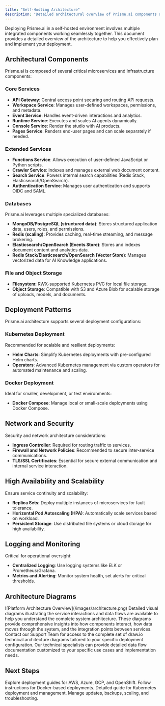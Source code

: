 ```yaml
---
title: "Self-Hosting Architecture"
description: "Detailed architectural overview of Prisme.ai components and interactions."
---
```


Deploying Prisme.ai in a self-hosted environment involves multiple integrated components working seamlessly together. This document provides a detailed overview of the architecture to help you effectively plan and implement your deployment.

## Architectural Components

Prisme.ai is composed of several critical microservices and infrastructure components:

### Core Services

- **API Gateway**: Central access point securing and routing API requests.
- **Workspace Service**: Manages user-defined workspaces, permissions, and metadata.
- **Event Service**: Handles event-driven interactions and analytics.
- **Runtime Service**: Executes and scales AI agents dynamically.
- **Console Service**: Render the studio with AI products.
- **Pages Service**: Renders end-user pages and can scale separately if needed.

### Extended Services

- **Functions Service**: Allows execution of user-defined JavaScript or Python scripts.
- **Crawler Service**: Indexes and manages external web document content.
- **Search Service**: Powers internal search capabilities (Redis Stack, Elasticsearch/OpenSearch).
- **Authentication Service**: Manages user authentication and supports OIDC and SAML.

### Databases

Prisme.ai leverages multiple specialized databases:

- **MongoDB/PostgreSQL (structured data)**: Stores structured application data, users, roles, and permissions.
- **Redis (scaling)**: Provides caching, real-time streaming, and message brokering.
- **Elasticsearch/OpenSearch (Events Store)**: Stores and indexes document content and analytics data.
- **Redis Stack/Elasticsearch/OpenSearch (Vector Store)**: Manages vectorized data for AI Knowledge applications.

### File and Object Storage

- **Filesystem**: RWX-supported Kubernetes PVC for local file storage.
- **Object Storage**: Compatible with S3 and Azure Blob for scalable storage of uploads, models, and documents.

## Deployment Patterns

Prisme.ai architecture supports several deployment configurations:

### Kubernetes Deployment

Recommended for scalable and resilient deployments:

- **Helm Charts**: Simplify Kubernetes deployments with pre-configured Helm charts.
- **Operators**: Advanced Kubernetes management via custom operators for automated maintenance and scaling.

### Docker Deployment

Ideal for smaller, development, or test environments:

- **Docker Compose**: Manage local or small-scale deployments using Docker Compose.

## Network and Security

Security and network architecture considerations:

- **Ingress Controller**: Required for routing traffic to services.
- **Firewall and Network Policies**: Recommended to secure inter-service communications.
- **TLS/SSL Certificates**: Essential for secure external communication and internal service interaction.

## High Availability and Scalability

Ensure service continuity and scalability:

- **Replica Sets**: Deploy multiple instances of microservices for fault tolerance.
- **Horizontal Pod Autoscaling (HPA)**: Automatically scale services based on workload.
- **Persistent Storage**: Use distributed file systems or cloud storage for high availability.

## Logging and Monitoring

Critical for operational oversight:

- **Centralized Logging**: Use logging systems like ELK or Prometheus/Grafana.
- **Metrics and Alerting**: Monitor system health, set alerts for critical thresholds.

## Architecture Diagrams

<Frame caption="High-level overview of platform architecture">
  ![Platform Architecture Overview](/images/architecture.png)
</Frame>

<info>
  Detailed visual diagrams illustrating the service interactions and data flows are available to help you understand the complete system architecture. These diagrams provide comprehensive insights into how components interact, how data moves through the system, and the integration points between services.
</info>

<CardGroup cols={2}>
  <Card title="Request Technical Diagrams" icon="diagram-project" href="mailto:support@prisme.ai">
    Contact our Support Team for access to the complete set of draw.io technical architecture diagrams tailored to your specific deployment configuration.
  </Card>
  <Card title="Customized Data Flow Documentation" icon="arrows-to-circle" href="mailto:support@prisme.ai">
    Our technical specialists can provide detailed data flow documentation customized to your specific use cases and implementation needs.
  </Card>
</CardGroup>

## Next Steps

<CardGroup cols={2}>
  <Card title="Cloud Providers" icon="cloud" href="/self-hosting/cloud/aws">
    Explore deployment guides for AWS, Azure, GCP, and OpenShift.
  </Card>
  <Card title="Docker Deployment" icon="docker" href="/self-hosting/kubernetes/docker">
    Follow instructions for Docker-based deployments.
  </Card>
  <Card title="Kubernetes Deployment" icon="kubernetes" href="/self-hosting/kubernetes/helm">
    Detailed guide for Kubernetes deployment and management.
  </Card>
  <Card title="Operations" icon="tools" href="/self-hosting/operations/updates">
    Manage updates, backups, scaling, and troubleshooting.
  </Card>
</CardGroup>